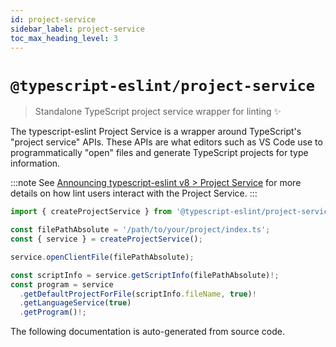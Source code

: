 ```yaml
---
id: project-service
sidebar_label: project-service
toc_max_heading_level: 3
---
```



# `@typescript-eslint/project-service`

<PackageLink packageName="project-service" scope="@typescript-eslint" />

> Standalone TypeScript project service wrapper for linting ✨

The typescript-eslint Project Service is a wrapper around TypeScript's "project service" APIs.
These APIs are what editors such as VS Code use to programmatically "open" files and generate TypeScript projects for type information.

:::note
See [Announcing typescript-eslint v8 > Project Service](/blog/announcing-typescript-eslint-v8#project-service) for more details on how lint users interact with the Project Service.
:::

```ts
import { createProjectService } from '@typescript-eslint/project-service';

const filePathAbsolute = '/path/to/your/project/index.ts';
const { service } = createProjectService();

service.openClientFile(filePathAbsolute);

const scriptInfo = service.getScriptInfo(filePathAbsolute)!;
const program = service
  .getDefaultProjectForFile(scriptInfo.fileName, true)!
  .getLanguageService(true)
  .getProgram()!;
```

The following documentation is auto-generated from source code.

<GeneratedDocs />
